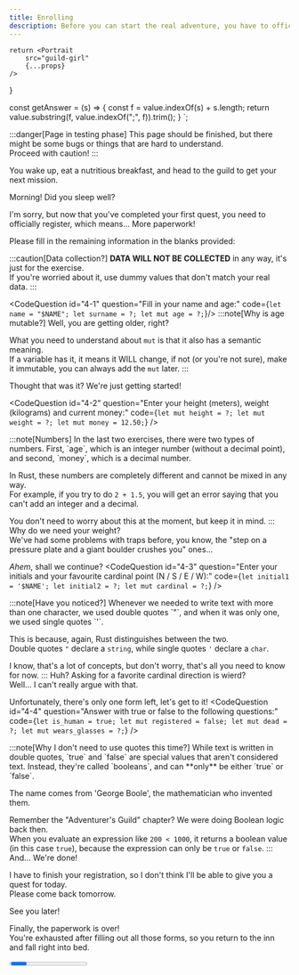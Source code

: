 ```yaml
---
title: Enrolling
description: Before you can start the real adventure, you have to officially register on the Adventurer's Guild...
---
```


    return <Portrait 
        src="guild-girl" 
        {...props} 
    />
}

const getAnswer = (s) => {
    const f = value.indexOf(s) + s.length;
    return value.substring(f, value.indexOf(";", f)).trim();
}
`;

:::danger[Page in testing phase]
This page should be finished, but there might be some bugs or things that are hard to understand.  
Proceed with caution!
:::

You wake up, eat a nutritious breakfast, and head to the guild to get your next mission.

<Guild>
Morning! Did you sleep well?

I'm sorry, but now that you've completed your first quest, you need to officially register, which means... More paperwork!

Please fill in the remaining information in the blanks provided:
</Guild>

:::caution[Data collection?]
**DATA WILL NOT BE COLLECTED** in any way, it's just for the exercise.  
If you're worried about it, use dummy values that don't match your real data.
:::

<CodeQuestion 
id="4-1"
question="Fill in your name and age:"
code={`
let name = "$NAME";
let surname = ?;
let mut age = ?;
`}/>
:::note[Why is age mutable?]
Well, you are getting older, right?  

What you need to understand about `mut` is that it also has a semantic meaning.  
If a variable has it, it means it WILL change, if not (or you're not sure), make it immutable, you can always add the `mut` later.
:::

<Checkpoint id="4-1">
<Guild>
Thought that was it? We're just getting started!
</Guild>

<CodeQuestion 
id="4-2"
question="Enter your height (meters), weight (kilograms) and current money:"
code={`
let mut height = ?;
let mut weight = ?;
let mut money = 12.50;
`}
/>
</Checkpoint>

<Checkpoint id="4-2">
:::note[Numbers]
In the last two exercises, there were two types of numbers.  
First, `age`, which is an integer number (without a decimal point), and second, `money`, which is a decimal number.  

In Rust, these numbers are completely different and cannot be mixed in any way.  
For example, if you try to do `2 + 1.5`, you will get an error saying that you can't add an integer and a decimal.

You don't need to worry about this at the moment, but keep it in mind.
:::
<Guild>
Why do we need your weight?  
We've had some problems with traps before, you know, the "step on a pressure plate and a giant boulder crushes you" ones...  

*Ahem*, shall we continue?
</Guild>
<CodeQuestion 
id="4-3"
question="Enter your initials and your favourite cardinal point (N / S / E / W):"
code={`
let initial1 = '$NAME';
let initial2 = ?;
let mut cardinal = ?;
`}
/>
</Checkpoint>

<Checkpoint id="4-3">
:::note[Have you noticed?]
Whenever we needed to write text with more than one character, we used double quotes `"`, and when it was only one, we used single quotes `'`.

This is because, again, Rust distinguishes between the two.  
Double quotes `"` declare a `string`, while single quotes `'` declare a `char`.

I know, that's a lot of concepts, but don't worry, that's all you need to know for now.
:::
<Guild>
Huh? Asking for a favorite cardinal direction is wierd?  
Well... I can't really argue with that.

Unfortunately, there's only one form left, let's get to it!
</Guild>
<CodeQuestion 
id="4-4"
question="Answer with true or false to the following questions:"
code={`
let is_human = true;
let mut registered = false;
let mut dead = ?;
let mut wears_glasses = ?;
`}
/>
</Checkpoint>

<Checkpoint id="4-4">
:::note[Why I don't need to use quotes this time?]
While text is written in double quotes, `true` and `false` are special values that aren't considered text.  
Instead, they're called `booleans`, and can **only** be either `true` or `false`.  

The name comes from 'George Boole', the mathematician who invented them.

Remember the "Adventurer's Guild" chapter? We were doing Boolean logic back then.  
When you evaluate an expression like `200 < 1000`, it returns a boolean value (in this case `true`), because the expression can only be `true` or `false`.
:::
<Guild>
And... We're done!  

I have to finish your registration, so I don't think I'll be able to give you a quest for today.  
Please come back tomorrow.

See you later!
</Guild>

Finally, the paperwork is over!  
You're exhausted after filling out all those forms, so you return to the inn and fall right into bed.

</Checkpoint>

<Progress id="4" total={4} />